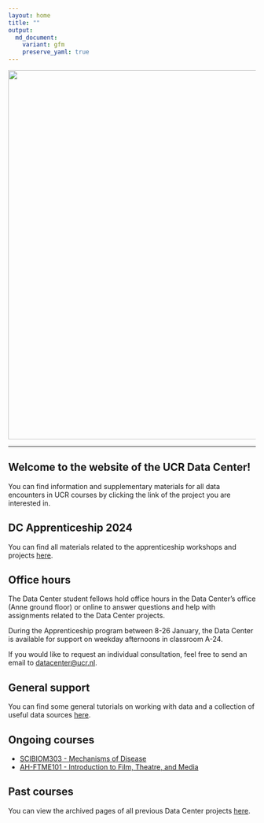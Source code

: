 ```yaml
---
layout: home
title: ""
output:
  md_document:
    variant: gfm
    preserve_yaml: true
---
```


<img src="assets/img/DC_logo.png" width="750" class="center"/>

---

## Welcome to the website of the UCR Data Center!

You can find information and supplementary materials for all data encounters in UCR courses by clicking the link of the project you are interested in.

## DC Apprenticeship 2024

You can find all materials related to the apprenticeship workshops and projects [here](apprenticeship).

## Office hours

The Data Center student fellows hold office hours in the Data Center's office (Anne ground floor) or online to answer questions and help with assignments related to the Data Center projects.

During the Apprenticeship program between 8-26 January, the Data Center is available for support on weekday afternoons in classroom A-24.

If you would like to request an individual consultation, feel free to send an email to [datacenter@ucr.nl](mailto:datacenter@ucr.nl).

## General support

You can find some general tutorials on working with data and a collection of useful data sources [here](tutorial).

## Ongoing courses

* [SCIBIOM303 - Mechanisms of Disease](SCIBIOM303)
* [AH-FTME101 - Introduction to Film, Theatre, and Media](AH-FTME101)

## Past courses

You can view the archived pages of all previous Data Center projects [here](archive).